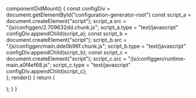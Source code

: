 

  componentDidMount() {
    const configDiv = document.getElementById("configuration-generator-root")
    const script_a = document.createElement("script");
    script_a.src = "/js/configgen/2.709632dd.chunk.js";
    script_a.type = "text/javascript"
    configDiv.appendChild(script_a);
    const script_b = document.createElement("script");
    script_b.src = "/js/configgen/main.dde0b96f.chunk.js";
    script_b.type = "text/javascript"
    configDiv.appendChild(script_b);
    const script_c = document.createElement("script");
    script_c.src = "/js/configgen/runtime-main.a0f4ef68.js";
    script_c.type = "text/javascript"
    configDiv.appendChild(script_c);           
  };
  render() {
    return (
        <div>
        <div id="configuration-generator-root"></div>
        </div>
    );
  }
}